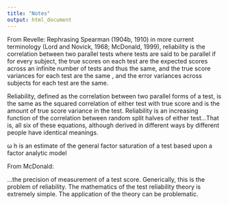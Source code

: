 ```yaml
---
title: "Notes"
output: html_document
---
```



From Revelle:
Rephrasing Spearman (1904b, 1910) in more current terminology (Lord and Novick, 1968;
McDonald, 1999), reliability is the correlation between two parallel tests where tests are said
to be parallel if for every subject, the true scores on each test are the expected scores across
an infinite number of tests and thus the same, and the true score variances for each test are
the same , and the error variances across subjects for each test are the same.


Reliability, defined as the correlation between two parallel forms of a test, is the
same as the squared correlation of either test with true score and is the amount of true score
variance in the test. Reliability is an increasing function of the correlation between random
split halves of either test...That is, all
six of these equations, although derived in different ways by different people have identical
meanings.

ω h is an estimate of the general factor saturation of a test based upon a factor analytic
model

From McDonald:

...the precision of measurement of a test score. Generically, this is the problem of reliability. The mathematics of the test reliability theory is extremely
simple. The application of the theory can be problematic.